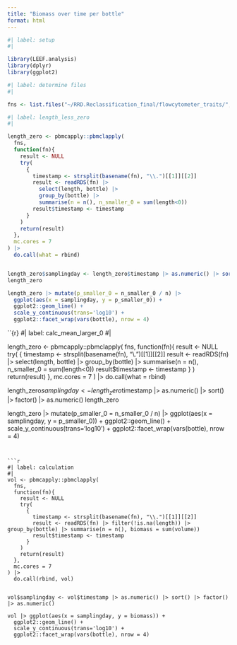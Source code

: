 ```yaml
---
title: "Biomass over time per bottle"
format: html
---
```


```r
#| label: setup
#| 

library(LEEF.analysis)
library(dplyr)
library(ggplot2)
```

```r
#| label: determine files
#| 

fns <- list.files("~/RRD.Reclassification_final/flowcytometer_traits/", full.names = TRUE)
```

```r
#| label: length_less_zero
#| 

length_zero <- pbmcapply::pbmclapply(
  fns,
  function(fn){
    result <- NULL
    try(
      {
        timestamp <- strsplit(basename(fn), "\\.")[[1]][[2]]
        result <- readRDS(fn) |> 
          select(length, bottle) |> 
          group_by(bottle) |> 
          summarise(n = n(), n_smaller_0 = sum(length<0))
        result$timestamp <- timestamp
      }
    )
    return(result)
  },
  mc.cores = 7
) |>
  do.call(what = rbind)


length_zero$samplingday <- length_zero$timestamp |> as.numeric() |> sort() |> factor() |> as.numeric()
length_zero 

length_zero |> mutate(p_smaller_0 = n_smaller_0 / n) |>
  ggplot(aes(x = samplingday, y = p_smaller_0)) +
  ggplot2::geom_line() +
  scale_y_continuous(trans='log10') +
  ggplot2::facet_wrap(vars(bottle), nrow = 4)

```


``{r}
#| label: calc_mean_larger_0
#| 

length_zero <- pbmcapply::pbmclapply(
  fns,
  function(fn){
    result <- NULL
    try(
      {
        timestamp <- strsplit(basename(fn), "\\.")[[1]][[2]]
        result <- readRDS(fn) |> 
          select(length, bottle) |> 
          group_by(bottle) |> 
          summarise(n = n(), n_smaller_0 = sum(length<0))
        result$timestamp <- timestamp
      }
    )
    return(result)
  },
  mc.cores = 7
) |>
  do.call(what = rbind)


length_zero$samplingday <- length_zero$timestamp |> as.numeric() |> sort() |> factor() |> as.numeric()
length_zero 

length_zero |> mutate(p_smaller_0 = n_smaller_0 / n) |>
  ggplot(aes(x = samplingday, y = p_smaller_0)) +
  ggplot2::geom_line() +
  scale_y_continuous(trans='log10') +
  ggplot2::facet_wrap(vars(bottle), nrow = 4)

```


```r
#| label: calculation
#| 
vol <- pbmcapply::pbmclapply(
  fns,
  function(fn){
    result <- NULL
    try(
      {
        timestamp <- strsplit(basename(fn), "\\.")[[1]][[2]]
        result <- readRDS(fn) |> filter(!is.na(length)) |> group_by(bottle) |> summarise(n = n(), biomass = sum(volume))
        result$timestamp <- timestamp
      }
    )
    return(result)
  },
  mc.cores = 7
) |>
  do.call(rbind, vol)


vol$samplingday <- vol$timestamp |> as.numeric() |> sort() |> factor() |> as.numeric()

vol |> ggplot(aes(x = samplingday, y = biomass)) +
  ggplot2::geom_line() +
  scale_y_continuous(trans='log10') +
  ggplot2::facet_wrap(vars(bottle), nrow = 4)


```
